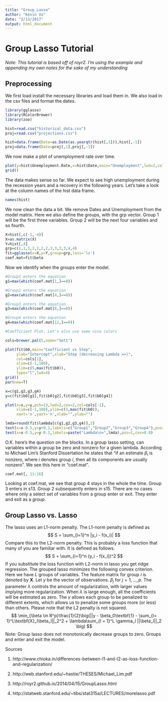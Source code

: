 ```yaml
---
title: "Group_Lasso"
author: "Kevin Vo"
date: "2/13/2017"
output: html_document
---
```

# Group Lasso Tutorial
*Note: This tutorial is based off of royr2. I'm using the example and appending my own notes for the sake of my understanding*

## Preprocessing

We first load install the necessary libraries and load them in. We also load in the csv files and format the dates.
```r
library(gglasso)
library(RColorBrewer)
library(zoo)

hist=read.csv("historical_data.csv")
proj=read.csv("projections.csv")

hist=data.frame(Date=as.Date(as.yearqtr(hist[,1])),hist[,-1])
proj=data.frame(Date=proj[,1],proj[,-1])
```

We now make a plot of unemployment rate over time.
```r
plot(y=hist$Unemployment.Rate,x=hist$Date,main="Unemployment",lwd=2,col="slateblue",type="l",xlab="Time",ylab="Unemployment %")
grid()
```

The data makes sense so far. We expect to see high unemployment during the recession years and a recovery in the following years. Let's take a look at the column names of the hist data frame.
```r
names(hist)
```

We now clean the data a bit. We remove Dates and Unemployment from the model matrix. Here we also define the groups, with the grp vector. Group 1 will be the first three variables. Group 2 will be the next four variables and so fourth. 
```r
X=hist[,c(-1,-4)]
X=as.matrix(X)
Y=hist[,4]
grp=c(1,1,1,2,2,2,2,3,3,3,3,4,4)
fit=gglasso(x=X,y=Y,group=grp,loss='ls')
coef.mat=fit$beta
```

Now we identify when the groups enter the model.
```r
#Group1 enters the equation
g1=max(which(coef.mat[1,]==0))

#Group2 enters the equation
g2=max(which(coef.mat[4,]==0))

#Group3 enters the equation
g3=max(which(coef.mat[8,]==0))

#Group4 enters the equation
g4=max(which(coef.mat[12,]==0))

#Coefficient Plot. Let's also use some nice colors

cols=brewer.pal(5,name="Set1")

plot(fit$b0,main="Coefficient vs Step",
     ylab="Intercept",xlab="Step (decreasing Lambda =>)",
     col=cols[1],
     xlim=c(-1,100),
     ylim=c(5,max(fit$b0)),
     type="l",lwd=4)
grid()
par(new=T)

x=c(g1,g2,g3,g4)
y=c(fit$b0[g1],fit$b0[g2],fit$b0[g3],fit$b0[g4])

plot(x=x,y=y,pch=13,lwd=2,cex=2,col=cols[-1],
     xlim=c(-1,100),ylim=c(5,max(fit$b0)),
     xaxt='n',yaxt='n',xlab="",ylab="")

lmda=round(fit$lambda[c(g1,g2,g3,g4)],2)
text(x=x-0.5,y=y+0.1,labels=c("Group1","Group2","Group3","Group4"),pos=3,cex=0.9)
text(x=x-0.5,y=y-0.1,labels=paste("Lambda\n=",lmda),pos=1,cex=0.8)
```

O.K. here's the question on the blocks. In a group lasso setting, can variables within a group be zero and nonzero for a given lambda. According to Michael Lim's Stanford Dissertation he states that "if an estimate $\beta_i$ is nonzero, where $i$ denotes group $i$, then all its components are usually nonzero". We see this here in "coef.mat".
```r
coef.mat[, 11:16]
```
Looking at coef.mat, we see that group 4 stays in the whole the time. Group 3 enters in s13. Group 2 subsequently enters in s15. There are no cases where only a select set of variables from a group enter or exit. They enter and exit as a *group*.

## Group Lasso vs. Lasso

The lasso uses an L1-norm penalty. The L1-norm penalty is defined as
$$
S = \sum_{i=1}^n |y_i - f(x_i)|
$$
Compare this to the L2-norm penalty. This is probably a loss function that many of you are familiar with. It is defined as follows.
$$
S = \sum_{i=1}^n (y_i - f(x_i))^2
$$
If you substitute the loss function with L2-norm in lasso you get ridge regression. The grouped lasso minimizes the following convex criterion. Here we have $L$ groups of variables. The feature matrix for group $i$ is denoted by $\textbf{X}$. Let $y$ be the vector of observations. $\beta_j$ for $j = 1, ..., p$. The parameter $\lambda$ controls the amount of regularization, with larger values implying more regularization. When $\lambda$ is large enough, all the coefficients will be estimated as zero. The $\gamma$ allows each group to be penalized to different extents, which allows us to penalize some groups more (or less) than others. Please note that the L2 penalty is not squared.
$$
\min_{\beta \in R^p}\frac{1}{2}\big(||y - \beta_0\textbf{1} - \sum_{l= 1}^L\textbf{X}_l\beta_l||_2^2 + \lambda\sum_{l = 1}^L \gamma_l ||\beta_l||_2 \big)
$$
Note: Group lasso does not monotonically decrease groups to zero. Groups and enter and exit the model.

Sources

1. http://www.chioka.in/differences-between-l1-and-l2-as-loss-function-and-regularization/

2. http://web.stanford.edu/~hastie/THESES/Michael_Lim.pdf

3. http://royr2.github.io/2014/04/15/GroupLasso.html

4. http://statweb.stanford.edu/~tibs/stat315a/LECTURES/morelasso.pdf